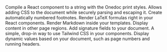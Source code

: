<Cards><Card title="compile" icon="fa-solid fa-code" href="/react-print/components/compile">
    Compile a React component to a string with the Onedoc print styles.
  </Card><Card title="CSS" icon="fa-brands fa-css3-alt" href="/react-print/components/css">
    Allows adding CSS to the document while securely parsing and escaping it.
  </Card><Card title="Footnote" icon="fa-solid fa-info" href="/react-print/components/footnote">
    Create automatically numbered footnotes.
  </Card><Card title="LaTeX" icon="fa-solid fa-square-root-variable" href="/react-print/components/latex">
    Render LaTeX formulas right in your React components.
  </Card><Card title="Markdown" icon="fa-brands fa-markdown" href="/react-print/components/markdown">
    Render Markdown inside your templates.
  </Card><Card title="Shell" icon="fa-solid fa-border-all" href="/react-print/components/shell">
    Display content in other page regions.
  </Card><Card title="Signature" icon="signature" href="/react-print/components/signature">
    Add signature fields to your document.
  </Card><Card title="Tailwind" icon="fa-solid fa-wind" href="/react-print/components/tailwind">
    A simple, drop-in way to use Tailwind CSS in your components.
  </Card><Card title="Variables" icon="fa-solid fa-subscript" href="/react-print/components/variables">
    Display dynamic values based on your document, such as page numbers and running headers.
  </Card></Cards>